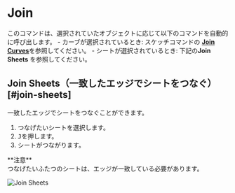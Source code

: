 
# Join

<Reference shortcut="J" command="Join" button="" />

このコマンドは、選択されていたオブジェクトに応じて以下のコマンドを自動的に呼び出します。
    - カーブが選択されているとき: スケッチコマンドの [**Join Curves**](../sketch/join#join-Curves)を参照してください。
    - シートが選択されているとき: 下記の**Join Sheets** を参照してください。

## Join Sheets（一致したエッジでシートをつなぐ）[#join-sheets]

一致したエッジでシートをつなぐことができます。

1. つなげたいシートを選択します。
2. <kbd>J</kbd>を押します。
3. シートがつながります。

<Callout emoji="❗">
**注意** <br/ >
つなげたいふたつのシートは、エッジが一致している必要があります。
</Callout>

![Join Sheets](/img/join-sheets.gif)







